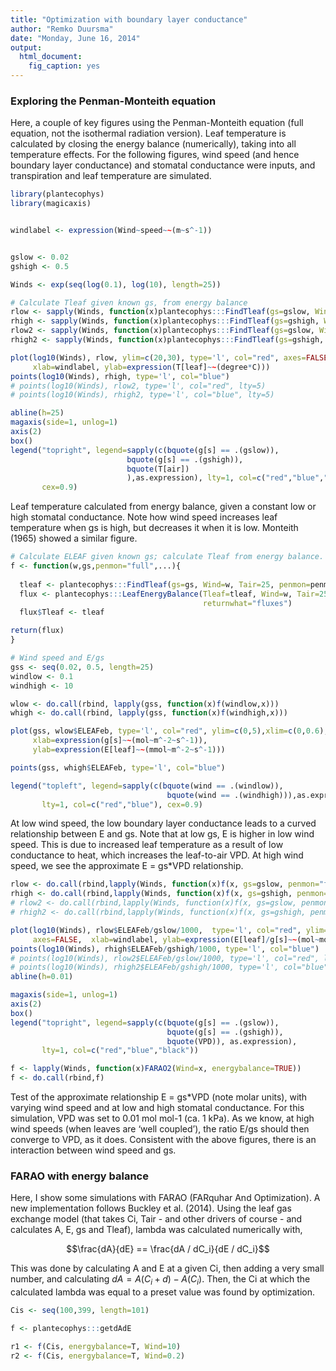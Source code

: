 ```yaml
---
title: "Optimization with boundary layer conductance"
author: "Remko Duursma"
date: "Monday, June 16, 2014"
output:
  html_document:
    fig_caption: yes
---
```



### Exploring the Penman-Monteith equation

Here, a couple of key figures using the Penman-Monteith equation (full equation, not the isothermal radiation version). Leaf temperature is calculated by closing the energy balance (numerically), taking into all temperature effects. For the following figures, wind speed (and hence boundary layer conductance) and stomatal conductance were inputs, and transpiration and leaf temperature are simulated.


```r
library(plantecophys)
library(magicaxis)


windlabel <- expression(Wind~speed~~(m~s^-1))


gslow <- 0.02
gshigh <- 0.5

Winds <- exp(seq(log(0.1), log(10), length=25))
```


```r

# Calculate Tleaf given known gs, from energy balance
rlow <- sapply(Winds, function(x)plantecophys:::FindTleaf(gs=gslow, Wind=x, Tair=25, penmon="full"))
rhigh <- sapply(Winds, function(x)plantecophys:::FindTleaf(gs=gshigh, Wind=x, Tair=25, penmon="full"))
rlow2 <- sapply(Winds, function(x)plantecophys:::FindTleaf(gs=gslow, Wind=x, Tair=25, penmon="iso"))
rhigh2 <- sapply(Winds, function(x)plantecophys:::FindTleaf(gs=gshigh, Wind=x, Tair=25, penmon="iso"))

plot(log10(Winds), rlow, ylim=c(20,30), type='l', col="red", axes=FALSE,
     xlab=windlabel, ylab=expression(T[leaf]~~(degree*C)))
points(log10(Winds), rhigh, type='l', col="blue")
# points(log10(Winds), rlow2, type='l', col="red", lty=5)
# points(log10(Winds), rhigh2, type='l', col="blue", lty=5)

abline(h=25)
magaxis(side=1, unlog=1)
axis(2)
box()
legend("topright", legend=sapply(c(bquote(g[s] == .(gslow)),
                          bquote(g[s] == .(gshigh)),
                          bquote(T[air])
                          ),as.expression), lty=1, col=c("red","blue","black"),
       cex=0.9)
```

Leaf temperature calculated from energy balance, given a constant low or high stomatal conductance. Note how wind speed increases leaf temperature when gs is high, but decreases it when it is low. Monteith (1965) showed a similar figure. 

```r

# Calculate ELEAF given known gs; calculate Tleaf from energy balance.
f <- function(w,gs,penmon="full",...){
  
  tleaf <- plantecophys:::FindTleaf(gs=gs, Wind=w, Tair=25, penmon=penmon, VPD=1)
  flux <- plantecophys:::LeafEnergyBalance(Tleaf=tleaf, Wind=w, Tair=25, gs=gs, penmon=penmon, VPD=1,
                                           returnwhat="fluxes")
  flux$Tleaf <- tleaf

return(flux)
}

# Wind speed and E/gs
gss <- seq(0.02, 0.5, length=25)
windlow <- 0.1
windhigh <- 10

wlow <- do.call(rbind, lapply(gss, function(x)f(windlow,x)))
whigh <- do.call(rbind, lapply(gss, function(x)f(windhigh,x)))

plot(gss, wlow$ELEAFeb, type='l', col="red", ylim=c(0,5),xlim=c(0,0.6),
     xlab=expression(g[s]~~(mol~m^-2~s^-1)),
     ylab=expression(E[leaf]~~(mmol~m^-2~s^-1)))

points(gss, whigh$ELEAFeb, type='l', col="blue")

legend("topleft", legend=sapply(c(bquote(wind == .(windlow)),
                                   bquote(wind == .(windhigh))),as.expression), 
       lty=1, col=c("red","blue"), cex=0.9)
```

At low wind speed, the low boundary layer conductance leads to a curved relationship between E and gs. Note that at low gs, E is higher in low wind speed. This is due to increased leaf temperature as a result of low conductance to heat, which increases the leaf-to-air VPD. At high wind speed, we see the approximate E = gs*VPD relationship.


```r
rlow <- do.call(rbind,lapply(Winds, function(x)f(x, gs=gslow, penmon="full")))
rhigh <- do.call(rbind,lapply(Winds, function(x)f(x, gs=gshigh, penmon="full")))
# rlow2 <- do.call(rbind,lapply(Winds, function(x)f(x, gs=gslow, penmon="iso")))
# rhigh2 <- do.call(rbind,lapply(Winds, function(x)f(x, gs=gshigh, penmon="iso")))

plot(log10(Winds), rlow$ELEAFeb/gslow/1000,  type='l', col="red", ylim=c(0,0.02),
     axes=FALSE,  xlab=windlabel, ylab=expression(E[leaf]/g[s]~~(mol~mol^-1)))
points(log10(Winds), rhigh$ELEAFeb/gshigh/1000, type='l', col="blue")
# points(log10(Winds), rlow2$ELEAFeb/gslow/1000, type='l', col="red", lty=5)
# points(log10(Winds), rhigh2$ELEAFeb/gshigh/1000, type='l', col="blue", lty=5)
abline(h=0.01)

magaxis(side=1, unlog=1)
axis(2)
box()
legend("topright", legend=sapply(c(bquote(g[s] == .(gslow)),
                                   bquote(g[s] == .(gshigh)),
                                   bquote(VPD)), as.expression),
       lty=1, col=c("red","blue","black"))

f <- lapply(Winds, function(x)FARAO2(Wind=x, energybalance=TRUE))
f <- do.call(rbind,f)
```

Test of the approximate relationship E = gs*VPD (note molar units), with varying wind speed and at low and high stomatal conductance. For this simulation, VPD was set to 0.01 mol mol-1 (ca. 1 kPa). As we know, at high wind speeds (when leaves are 'well coupled'), the ratio E/gs should then converge to VPD, as it does. Consistent with the above figures, there is an interaction between wind speed and gs.


### FARAO with energy balance

Here, I show some simulations with FARAO (FARquhar And Optimization). A new implementation follows Buckley et al. (2014). Using the leaf gas exchange model (that takes Ci, Tair - and other drivers of course - and calculates A, E, gs and Tleaf), lambda was calculated numerically with,

$$\frac{dA}{dE} == \frac{dA / dC_i}{dE / dC_i}$$

This was done by calculating A and E at a given Ci, then adding a very small number, and calculating $dA = A(C_i+d) - A(C_i)$. Then, the Ci at which the calculated lambda was equal to a preset value was found by optimization.



```r
Cis <- seq(100,399, length=101)

f <- plantecophys:::getdAdE

r1 <- f(Cis, energybalance=T, Wind=10)
r2 <- f(Cis, energybalance=T, Wind=0.2)




```











